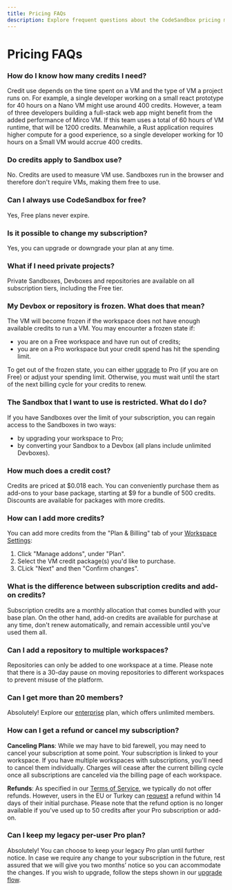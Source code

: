 ```yaml
---
title: Pricing FAQs
description: Explore frequent questions about the CodeSandbox pricing model.
---
```



# Pricing FAQs

### How do I know how many credits I need?

Credit use depends on the time spent on a VM and the type of VM a project runs on. For example, a single developer working on a small react prototype for 40 hours on a Nano VM might use around 400 credits. However, a team of three developers building a full-stack web app might benefit from the added performance of Mirco VM. If this team uses a total of 60 hours of VM runtime, that will be 1200 credits. Meanwhile, a Rust application requires higher compute for a good experience, so a single developer working for 10 hours on a Small VM would accrue 400 credits.

### Do credits apply to Sandbox use?

No. Credits are used to measure VM use. Sandboxes run in the browser and therefore don't require VMs, making them free to use.

### Can I always use CodeSandbox for free?

Yes, Free plans never expire.

### Is it possible to change my subscription?

Yes, you can upgrade or downgrade your plan at any time.

### What if I need private projects?

Private Sandboxes, Devboxes and repositories are available on all subscription tiers, including the Free tier.

### My Devbox or repository is frozen. What does that mean?

The VM will become frozen if the workspace does not have enough available credits to run a VM. You may encounter a frozen state if:

- you are on a Free workspace and have run out of credits;
- you are on a Pro workspace but your credit spend has hit the spending limit.

To get out of the frozen state, you can either [upgrade](https://codesandbox.io/upgrade) to Pro (if you are on Free) or adjust your spending limit. Otherwise, you must wait until the start of the next billing cycle for your credits to renew.

### The Sandbox that I want to use is restricted. What do I do?

If you have Sandboxes over the limit of your subscription, you can regain access to the Sandboxes in two ways:

- by upgrading your workspace to Pro;
- by converting your Sandbox to a Devbox (all plans include unlimited Devboxes).

### How much does a credit cost?

Credits are priced at $0.018 each. You can conveniently purchase them as add-ons to your base package, starting at $9 for a bundle of 500 credits. Discounts are available for packages with more credits.

### How can I add more credits?

You can add more credits from the "Plan & Billing" tab of your [Workspace Settings](https://codesandbox.io/t/billing):

1. Click "Manage addons", under "Plan".
2. Select the VM credit package(s) you'd like to purchase.
3. CLick "Next" and then "Confirm changes".

### What is the difference between subscription credits and add-on credits?

Subscription credits are a monthly allocation that comes bundled with your base plan. On the other hand, add-on credits are available for purchase at any time, don't renew automatically, and remain accessible until you've used them all.

### Can I add a repository to multiple workspaces?

Repositories can only be added to one workspace at a time. Please note that there is a 30-day pause on moving repositories to different workspaces to prevent misuse of the platform.

### Can I get more than 20 members?

Absolutely! Explore our [enterprise](https://codesandbox.io/enterprise) plan, which offers unlimited members.

### How can I get a refund or cancel my subscription?

**Canceling Plans**: While we may have to bid farewell, you may need to cancel your subscription at some point. Your subscription is linked to your workspace. If you have multiple workspaces with subscriptions, you'll need to cancel them individually. Charges will cease after the current billing cycle once all subscriptions are canceled via the billing page of each workspace.

**Refunds**: As specified in our [Terms of Service](https://codesandbox.io/legal/terms), we typically do not offer refunds. However, users in the EU or Turkey can [request](https://codesandbox.io/support) a refund within 14 days of their initial purchase. Please note that the refund option is no longer available if you've used up to 50 credits after your Pro subscription or add-on.

### Can I keep my legacy per-user Pro plan?

Absolutely! You can choose to keep your legacy Pro plan until further notice. In case we require any change to your subscription in the future, rest assured that we will give you two months’ notice so you can accommodate the changes. If you wish to upgrade, follow the steps shown in our [upgrade flow](https://codesandbox.io/upgrade).
